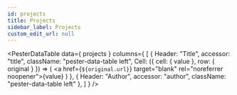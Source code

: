 ```yaml
---
id: projects
title: Projects
sidebar_label: Projects
custom_edit_url: null
---
```



<PesterDataTable
  data={ projects }
  columns={
    [
      {
        Header: "Title",
        accessor: "title",
        className: "pester-data-table left",
        Cell: ({ cell: { value }, row: { original } }) => (
          <a href={`${original.url}`} target="blank" rel="noreferrer noopener">{value}</a>
        )
      },
      {
        Header: "Author",
        accessor: "author",
        className: "pester-data-table left"
      },
    ]
  }
/>

<PesterDataButton
  text="Suggest New Project"
  editUrl="https://github.com/pester/docs/blob/master/docs/additional-resources/projects.data.js"
/>
